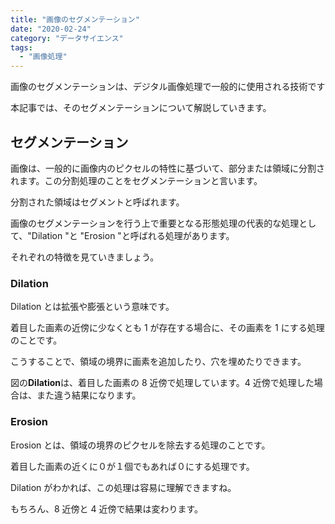 ```yaml
---
title: "画像のセグメンテーション"
date: "2020-02-24"
category: "データサイエンス"
tags:
  - "画像処理"
---
```


画像のセグメンテーションは、デジタル画像処理で一般的に使用される技術です

本記事では、そのセグメンテーションについて解説していきます。

## セグメンテーション

画像は、一般的に画像内のピクセルの特性に基づいて、部分または領域に分割されます。この分割処理のことをセグメンテーションと言います。

分割された領域はセグメントと呼ばれます。

画像のセグメンテーションを行う上で重要となる形態処理の代表的な処理として、"Dilation "と "Erosion "と呼ばれる処理があります。

それぞれの特徴を見ていきましょう。

### Dilation

Dilation とは拡張や膨張という意味です。

着目した画素の近傍に少なくとも 1 が存在する場合に、その画素を 1 にする処理のことです。

こうすることで、領域の境界に画素を追加したり、穴を埋めたりできます。

図の**Dilation**は、着目した画素の 8 近傍で処理しています。4 近傍で処理した場合は、また違う結果になります。

<ArticleImageGifMovie path="/posts/machineLearning/ml8-1.jpg" alt="dilation" />

### Erosion

Erosion とは、領域の境界のピクセルを除去する処理のことです。

着目した画素の近くに０が１個でもあれば０にする処理です。

Dilation がわかれば、この処理は容易に理解できますね。

もちろん、8 近傍と 4 近傍で結果は変わります。
